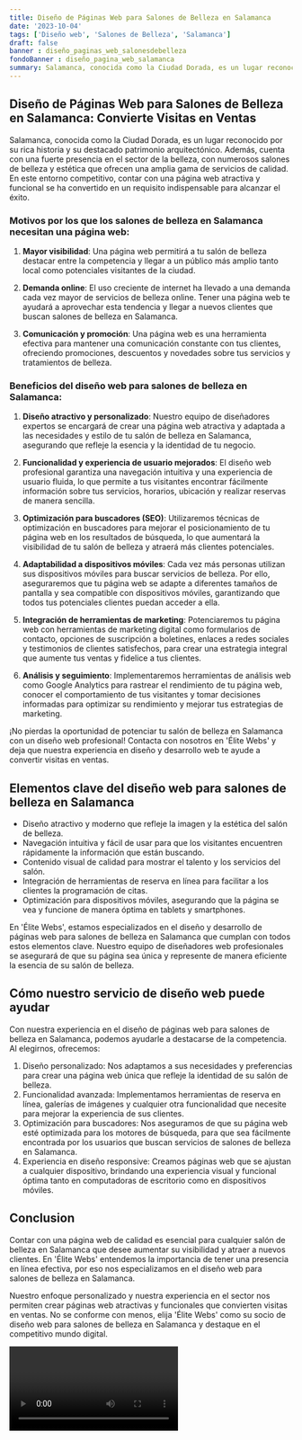 ```yaml
---
title: Diseño de Páginas Web para Salones de Belleza en Salamanca
date: '2023-10-04'
tags: ['Diseño web', 'Salones de Belleza', 'Salamanca']
draft: false
banner : diseño_paginas_web_salonesdebelleza
fondoBanner : diseño_pagina_web_salamanca
summary: Salamanca, conocida como la Ciudad Dorada, es un lugar reconocido por su rica historia y su destacado patrimonio arquitectónico. Además, cuenta con una fuerte presencia en el sector de la belleza, con numerosos salones de belleza y estética que ofrecen una amplia gama de servicios de calidad. En este entorno competitivo, contar con una página web atractiva y funcional se ha convertido en un requisito indispensable para alcanzar el éxito.
---
```


## Diseño de Páginas Web para Salones de Belleza en Salamanca: Convierte Visitas en Ventas

Salamanca, conocida como la Ciudad Dorada, es un lugar reconocido por su rica historia y su destacado patrimonio arquitectónico. Además, cuenta con una fuerte presencia en el sector de la belleza, con numerosos salones de belleza y estética que ofrecen una amplia gama de servicios de calidad. En este entorno competitivo, contar con una página web atractiva y funcional se ha convertido en un requisito indispensable para alcanzar el éxito.

### Motivos por los que los salones de belleza en Salamanca necesitan una página web:

1. **Mayor visibilidad**: Una página web permitirá a tu salón de belleza destacar entre la competencia y llegar a un público más amplio tanto local como potenciales visitantes de la ciudad.

2. **Demanda online**: El uso creciente de internet ha llevado a una demanda cada vez mayor de servicios de belleza online. Tener una página web te ayudará a aprovechar esta tendencia y llegar a nuevos clientes que buscan salones de belleza en Salamanca.

3. **Comunicación y promoción**: Una página web es una herramienta efectiva para mantener una comunicación constante con tus clientes, ofreciendo promociones, descuentos y novedades sobre tus servicios y tratamientos de belleza.

### Beneficios del diseño web para salones de belleza en Salamanca:

1. **Diseño atractivo y personalizado**: Nuestro equipo de diseñadores expertos se encargará de crear una página web atractiva y adaptada a las necesidades y estilo de tu salón de belleza en Salamanca, asegurando que refleje la esencia y la identidad de tu negocio.

2. **Funcionalidad y experiencia de usuario mejorados**: El diseño web profesional garantiza una navegación intuitiva y una experiencia de usuario fluida, lo que permite a tus visitantes encontrar fácilmente información sobre tus servicios, horarios, ubicación y realizar reservas de manera sencilla.

3. **Optimización para buscadores (SEO)**: Utilizaremos técnicas de optimización en buscadores para mejorar el posicionamiento de tu página web en los resultados de búsqueda, lo que aumentará la visibilidad de tu salón de belleza y atraerá más clientes potenciales.

4. **Adaptabilidad a dispositivos móviles**: Cada vez más personas utilizan sus dispositivos móviles para buscar servicios de belleza. Por ello, aseguraremos que tu página web se adapte a diferentes tamaños de pantalla y sea compatible con dispositivos móviles, garantizando que todos tus potenciales clientes puedan acceder a ella.

5. **Integración de herramientas de marketing**: Potenciaremos tu página web con herramientas de marketing digital como formularios de contacto, opciones de suscripción a boletines, enlaces a redes sociales y testimonios de clientes satisfechos, para crear una estrategia integral que aumente tus ventas y fidelice a tus clientes.

6. **Análisis y seguimiento**: Implementaremos herramientas de análisis web como Google Analytics para rastrear el rendimiento de tu página web, conocer el comportamiento de tus visitantes y tomar decisiones informadas para optimizar su rendimiento y mejorar tus estrategias de marketing.

¡No pierdas la oportunidad de potenciar tu salón de belleza en Salamanca con un diseño web profesional! Contacta con nosotros en 'Élite Webs' y deja que nuestra experiencia en diseño y desarrollo web te ayude a convertir visitas en ventas.

<GifSeo />

<Cta />

## Elementos clave del diseño web para salones de belleza en Salamanca

- Diseño atractivo y moderno que refleje la imagen y la estética del salón de belleza.
- Navegación intuitiva y fácil de usar para que los visitantes encuentren rápidamente la información que están buscando.
- Contenido visual de calidad para mostrar el talento y los servicios del salón.
- Integración de herramientas de reserva en línea para facilitar a los clientes la programación de citas.
- Optimización para dispositivos móviles, asegurando que la página se vea y funcione de manera óptima en tablets y smartphones.

En 'Élite Webs', estamos especializados en el diseño y desarrollo de páginas web para salones de belleza en Salamanca que cumplan con todos estos elementos clave. Nuestro equipo de diseñadores web profesionales se asegurará de que su página sea única y represente de manera eficiente la esencia de su salón de belleza.

## Cómo nuestro servicio de diseño web puede ayudar

Con nuestra experiencia en el diseño de páginas web para salones de belleza en Salamanca, podemos ayudarle a destacarse de la competencia. Al elegirnos, ofrecemos:

1. Diseño personalizado: Nos adaptamos a sus necesidades y preferencias para crear una página web única que refleje la identidad de su salón de belleza.
2. Funcionalidad avanzada: Implementamos herramientas de reserva en línea, galerías de imágenes y cualquier otra funcionalidad que necesite para mejorar la experiencia de sus clientes.
3. Optimización para buscadores: Nos aseguramos de que su página web esté optimizada para los motores de búsqueda, para que sea fácilmente encontrada por los usuarios que buscan servicios de salones de belleza en Salamanca.
4. Experiencia en diseño responsive: Creamos páginas web que se ajustan a cualquier dispositivo, brindando una experiencia visual y funcional óptima tanto en computadoras de escritorio como en dispositivos móviles.

## Conclusion

Contar con una página web de calidad es esencial para cualquier salón de belleza en Salamanca que desee aumentar su visibilidad y atraer a nuevos clientes. En 'Élite Webs' entendemos la importancia de tener una presencia en línea efectiva, por eso nos especializamos en el diseño web para salones de belleza en Salamanca.

Nuestro enfoque personalizado y nuestra experiencia en el sector nos permiten crear páginas web atractivas y funcionales que convierten visitas en ventas. No se conforme con menos, elija 'Élite Webs' como su socio de diseño web para salones de belleza en Salamanca y destaque en el competitivo mundo digital.

<Video />

<CtaBot job='Salones de Belleza' city='Salamanca'/>

<Gmaps query='Salamanca+españa+maps' />